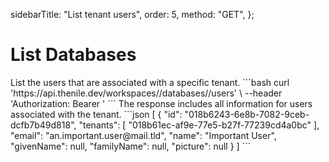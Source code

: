   sidebarTitle: "List tenant users",
  order: 5,
  method: "GET",
};

# List Databases

<div className="grid grid-cols-2 gap-4">
    List the users that are associated with a specific tenant.
    <CodeGroups
      title={"List Users Request"}
      method={"GET"}
      pathname={"/workspaces/:workspaceSlug/databases/:databaseName/tenants/:tenantId/users"}
    >
      ```bash
      curl 'https://api.thenile.dev/workspaces/<string>/databases/<string>/users' \
      --header 'Authorization: Bearer <string>'
        ```
    </CodeGroups>
    The response includes all information for users associated with the tenant.
    <CodeGroups
      title={"List Users Response"}
      response={"200"}
      pathname={"/workspaces/:workspaceSlug/databases/:databaseName/tenants/:tenantId/users/:userId"}
    >
      ```json
      [
        {
          "id": "018b6243-6e8b-7082-9ceb-dcfb7b49d818",
          "tenants": [
            "018b61ec-af9e-77e5-b27f-77239cd4a0bc"
          ],
          "email": "an.important.user@mail.tld",
          "name": "Important User",
          "givenName": null,
          "familyName": null,
          "picture": null
        }
      ]
      ```
    </CodeGroups>

</div>
